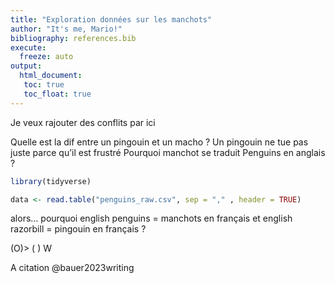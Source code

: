 ```yaml
---
title: "Exploration données sur les manchots"
author: "It's me, Mario!" 
bibliography: references.bib
execute: 
  freeze: auto
output: 
  html_document:
   toc: true
   toc_float: true
---
```

Je veux rajouter des conflits par ici

Quelle est la dif entre un pingouin et un macho ? Un pingouin ne tue pas juste parce qu'il est frustré
Pourquoi manchot se traduit Penguins en anglais ?
```r
library(tidyverse)
```


```r
data <- read.table("penguins_raw.csv", sep = "," , header = TRUE)
```

alors... pourquoi english penguins = manchots en français et english razorbill = pingouin en français ?

(O)>
( )
 W
 
 


A citation @bauer2023writing
